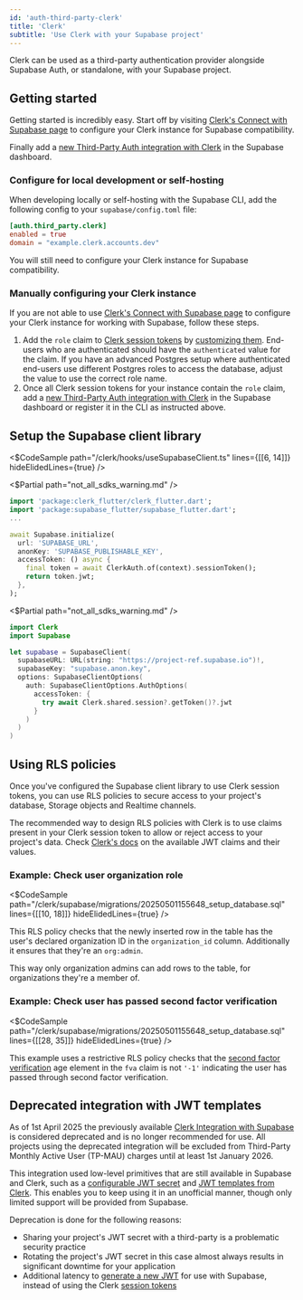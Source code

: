 ```yaml
---
id: 'auth-third-party-clerk'
title: 'Clerk'
subtitle: 'Use Clerk with your Supabase project'
---
```


Clerk can be used as a third-party authentication provider alongside Supabase Auth, or standalone, with your Supabase project.

## Getting started

Getting started is incredibly easy. Start off by visiting [Clerk's Connect with Supabase page](https://dashboard.clerk.com/setup/supabase) to configure your Clerk instance for Supabase compatibility.

Finally add a [new Third-Party Auth integration with Clerk](/dashboard/project/_/auth/third-party) in the Supabase dashboard.

### Configure for local development or self-hosting

When developing locally or self-hosting with the Supabase CLI, add the following config to your `supabase/config.toml` file:

```toml
[auth.third_party.clerk]
enabled = true
domain = "example.clerk.accounts.dev"
```

You will still need to configure your Clerk instance for Supabase compatibility.

### Manually configuring your Clerk instance

If you are not able to use [Clerk's Connect with Supabase page](https://dashboard.clerk.com/setup/supabase) to configure your Clerk instance for working with Supabase, follow these steps.

1. Add the `role` claim to [Clerk session tokens](https://clerk.com/docs/backend-requests/resources/session-tokens) by [customizing them](https://clerk.com/docs/backend-requests/custom-session-token). End-users who are authenticated should have the `authenticated` value for the claim. If you have an advanced Postgres setup where authenticated end-users use different Postgres roles to access the database, adjust the value to use the correct role name.
2. Once all Clerk session tokens for your instance contain the `role` claim, add a [new Third-Party Auth integration with Clerk](/dashboard/project/_/auth/third-party) in the Supabase dashboard or register it in the CLI as instructed above.

## Setup the Supabase client library

<Tabs type="underlined" queryGroup="language">

<TabPanel id="ts" label="TypeScript">

<$CodeSample
path="/clerk/hooks/useSupabaseClient.ts"
lines={[[6, 14]]}
hideElidedLines={true}
/>

</TabPanel>

<TabPanel id="dart" label="Flutter">
<$Partial path="not_all_sdks_warning.md" />

```dart
import 'package:clerk_flutter/clerk_flutter.dart';
import 'package:supabase_flutter/supabase_flutter.dart';
...

await Supabase.initialize(
  url: 'SUPABASE_URL',
  anonKey: 'SUPABASE_PUBLISHABLE_KEY',
  accessToken: () async {
    final token = await ClerkAuth.of(context).sessionToken();
    return token.jwt;
  },
);
```

</TabPanel>

<TabPanel id="swift" label="Swift (iOS)">
<$Partial path="not_all_sdks_warning.md" />

```swift
import Clerk
import Supabase

let supabase = SupabaseClient(
  supabaseURL: URL(string: "https://project-ref.supabase.io")!,
  supabaseKey: "supabase.anon.key",
  options: SupabaseClientOptions(
    auth: SupabaseClientOptions.AuthOptions(
      accessToken: {
        try await Clerk.shared.session?.getToken()?.jwt
      }
    )
  )
)
```

</TabPanel>

</Tabs>

## Using RLS policies

Once you've configured the Supabase client library to use Clerk session tokens, you can use RLS policies to secure access to your project's database, Storage objects and Realtime channels.

The recommended way to design RLS policies with Clerk is to use claims present in your Clerk session token to allow or reject access to your project's data. Check [Clerk's docs](https://clerk.com/docs/backend-requests/resources/session-tokens) on the available JWT claims and their values.

### Example: Check user organization role

<$CodeSample
path="/clerk/supabase/migrations/20250501155648_setup_database.sql"
lines={[[10, 18]]}
hideElidedLines={true}
/>

This RLS policy checks that the newly inserted row in the table has the user's declared organization ID in the `organization_id` column. Additionally it ensures that they're an `org:admin`.

This way only organization admins can add rows to the table, for organizations they're a member of.

### Example: Check user has passed second factor verification

<$CodeSample
path="/clerk/supabase/migrations/20250501155648_setup_database.sql"
lines={[[28, 35]]}
hideElidedLines={true}
/>

This example uses a restrictive RLS policy checks that the [second factor verification](https://clerk.com/docs/guides/reverification) age element in the `fva` claim is not `'-1'` indicating the user has passed through second factor verification.

## Deprecated integration with JWT templates

As of 1st April 2025 the previously available [Clerk Integration with Supabase](https://supabase.com/partners/integrations/clerk) is considered deprecated and is no longer recommended for use. All projects using the deprecated integration will be excluded from Third-Party Monthly Active User (TP-MAU) charges until at least 1st January 2026.

This integration used low-level primitives that are still available in Supabase and Clerk, such as a [configurable JWT secret](/dashboard/project/_/settings/api) and [JWT templates from Clerk](https://clerk.com/docs/backend-requests/jwt-templates). This enables you to keep using it in an unofficial manner, though only limited support will be provided from Supabase.

Deprecation is done for the following reasons:

- Sharing your project's JWT secret with a third-party is a problematic security practice
- Rotating the project's JWT secret in this case almost always results in significant downtime for your application
- Additional latency to [generate a new JWT](https://clerk.com/docs/backend-requests/jwt-templates#generate-a-jwt) for use with Supabase, instead of using the Clerk [session tokens](https://clerk.com/docs/backend-requests/resources/session-tokens)
